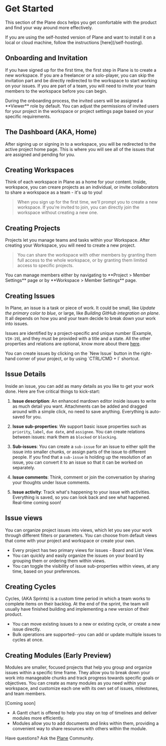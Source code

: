 # Get Started

This section of the Plane docs helps you get comfortable with the product and find your way around more effectively.

<Note>
  If you are using the self-hosted version of Plane and want to install it on a
  local or cloud machine, follow the instructions [here](/self-hosting).
</Note>

## Onboarding and Invitation

If you have signed up for the first time, the first step in Plane is to create a new workspace. If you are a freelancer or a solo-player, you can skip the invitation part and be directly redirected to the workspace to start working on your issues. If you are part of a team, you will need to invite your team members to the workspace before you can begin.

<Note>
  During the onboarding process, the invited users will be assigned a **Viewer**
  role by default. You can adjust the permissions of invited users for your
  project in the workspace or project settings page based on your specific
  requirements.
</Note>

## The Dashboard (AKA, Home)

After signing up or signing in to a workspace, you will be redirected to the active project home page. This is where you will see all of the issues that are assigned and pending for you.

## Creating Workspaces

Think of each workspace in Plane as a home for your content. Inside, workspace, you can creare projects as an individual, or invite collaborators to share a workspace as a team - it's up to you!

> When you sign up for the first time, we'll prompt you to create a new workspace. If you're invited to join, you can directly join the workspace without creating a new one.

## Creating Projects

Projects let you manage teams and tasks within your Workspace. After creating your Workspace, you will need to create a new project.

> You can share the workspace with other members by granting them full access to the whole workspace, or by granting them limited access to specific projects.

<Note>
  You can manage members either by navigating to **Project > Member Settings**
  page or by **Workspace > Member Settings** page.
</Note>

## Creating Issues

In Plane, an issue is a task or piece of work. It could be small, like _Update the primary color to blue_, or large, like _Building GitHub integration on plane_. It all depends on how you and your team decide to break down your work into issues.

Issues are identified by a project-specific and unique number (Example, `VIH-19`), and they must be provided with a title and a state. All the other properties and relations are optional, know more about there [here]().

<Note>
  You can create issues by clicking on the `New Issue` button in the right-hand
  corner of your project, or by using `CTRL/CMD + I` shortcut.
</Note>

## Issue Details

Inside an issue, you can add as many details as you like to get your work done. Here are five critical things to kick-start:

1. **Issue description**: An enhanced mardown editor inside issues to write as much detail you want. Attachments can be added and dragged around with a simple click, no need to save anything. Everything is auto-saved for you.

2. **Issue sub-properties**: We support basic issue properties such as `priority`, `label`, `due date`, and `assignee`. You can create relations between issues: mark them as `blocked` or `blocking`.

3. **Sub-issues**: You can create a `sub-issue` for an issue to either split the issue into smaller chunks, or assign parts of the issue to different people. If you find that a `sub-issue` is holding up the resolution of an issue, you can convert it to an issue so that it can be worked on separately.

4. **Issue comments**: Think, comment or join the conversation by sharing your thoughts under Issue comments.

5. **Issue activity**: Track what's happening to your issue with activities. Everything is saved, so you can look back and see what happened. Real-time coming soon!

## Issue views

You can organize project issues into views, which let you see your work through different filters or parameters. You can choose from default views that come with your project and workspace or create your own.

- Every project has two primary views for issues - Board and List View.
- You can quickly and easily organize the issues on your board by grouping them or ordering them within views.
- You can toggle the visibility of issue sub-properties within views, at any time, based on your preferences.

## Creating Cycles

Cycles, (AKA Sprints) is a custom time period in which a team works to complete items on their backlog. At the end of the sprint, the team will usually have finished building and implementing a new version of their product.

- You can move existing issues to a new or existing cycle, or create a new issue directly.
- Bulk operations are supported--you can add or update multiple issues to cycles at once.

## Creating Modules (Early Preview)

Modules are smaller, focused projects that help you group and organize issues within a specific time frame. They allow you to break down your work into manageable chunks and track progress towards specific goals or objectives. You can create as many modules as you need within your workspace, and customize each one with its own set of issues, milestones, and team members.

[Coming soon]

- A Gantt chart is offered to help you stay on top of timelines and deliver modules more efficiently.
- Modules allow you to add documents and links within them, providing a convenient way to share resources with others within the module.

Have questions? Ask the [Plane](https://discord.com/invite/29tPNhaV) Community.
